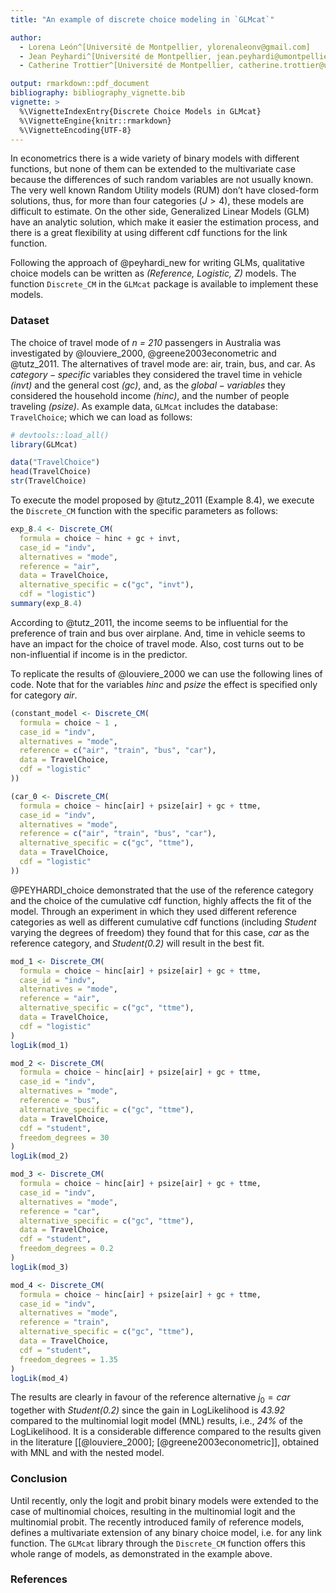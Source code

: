 ```yaml
---
title: "An example of discrete choice modeling in `GLMcat`"

author:
  - Lorena León^[Université de Montpellier, ylorenaleonv@gmail.com]
  - Jean Peyhardi^[Université de Montpellier, jean.peyhardi@umontpellier.fr]
  - Catherine Trottier^[Université de Montpellier, catherine.trottier@umontpellier.fr]

output: rmarkdown::pdf_document
bibliography: bibliography_vignette.bib
vignette: >
  %\VignetteIndexEntry{Discrete Choice Models in GLMcat}
  %\VignetteEngine{knitr::rmarkdown}
  %\VignetteEncoding{UTF-8}
---
```


In econometrics there is a wide variety of binary models with different functions, but none of them can be extended to the multivariate case because the differences of such random variables are not usually known. The very well known Random Utility models (RUM) don't have closed-form solutions, thus, for more than four categories ($J > 4$), these models are difficult to estimate. On the other side, Generalized Linear Models (GLM) have an analytic solution, which make it easier the estimation process, and there is a great flexibility at using different cdf functions for the link function. 
 
Following the approach of @peyhardi_new for writing GLMs, qualitative choice models can be written as *(Reference, Logistic, Z)* models. The function `Discrete_CM` in the `GLMcat` package is available to implement these models.


### Dataset

The choice of travel mode of *n = 210* passengers in Australia was investigated by @louviere_2000, @greene2003econometric and @tutz_2011. The alternatives of travel mode are: air, train, bus, and car. As $category-specific$ variables they considered the travel time in vehicle *(invt)* and the general cost *(gc)*, and, as the $global-variables$ they considered the household income *(hinc)*, and the number of people traveling *(psize)*.
As example data, `GLMcat` includes the database: `TravelChoice`; which we can load as follows:

```r
# devtools::load_all()
library(GLMcat)
```

```r
data("TravelChoice")
head(TravelChoice)
str(TravelChoice)
```

To execute the model proposed by @tutz_2011 (Example 8.4), we execute the `Discrete_CM ` function with the specific parameters as follows:

```r
exp_8.4 <- Discrete_CM(
  formula = choice ~ hinc + gc + invt,
  case_id = "indv",
  alternatives = "mode",
  reference = "air",
  data = TravelChoice,
  alternative_specific = c("gc", "invt"),
  cdf = "logistic")
summary(exp_8.4)
```

According to @tutz_2011, the income seems to be influential for the preference of train and bus over airplane. And, time in vehicle seems to have an impact for the choice of travel mode. Also, cost turns out to be non-influential if income is in the predictor.

To replicate the results of @louviere_2000 we can use the following lines of code. Note that for the variables *hinc* and *psize* the effect is specified only for category *air*.

```r
(constant_model <- Discrete_CM(
  formula = choice ~ 1 ,
  case_id = "indv",
  alternatives = "mode",
  reference = c("air", "train", "bus", "car"),
  data = TravelChoice,
  cdf = "logistic"
))

(car_0 <- Discrete_CM(
  formula = choice ~ hinc[air] + psize[air] + gc + ttme,
  case_id = "indv",
  alternatives = "mode",
  reference = c("air", "train", "bus", "car"),
  alternative_specific = c("gc", "ttme"),
  data = TravelChoice,
  cdf = "logistic"
))
```

@PEYHARDI_choice demonstrated that the use of the reference category and the choice of the cumulative cdf function, highly affects the fit of the model. Through an experiment in which they used different reference categories as well as different cumulative cdf functions (including *Student* varying the degrees of freedom) they found that for this case, *car* as the reference category, and *Student(0.2)* will result in the best fit. 

```r
mod_1 <- Discrete_CM(
  formula = choice ~ hinc[air] + psize[air] + gc + ttme,
  case_id = "indv",
  alternatives = "mode",
  reference = "air",
  alternative_specific = c("gc", "ttme"),
  data = TravelChoice,
  cdf = "logistic"
)
logLik(mod_1)
```

```r
mod_2 <- Discrete_CM(
  formula = choice ~ hinc[air] + psize[air] + gc + ttme,
  case_id = "indv",
  alternatives = "mode",
  reference = "bus",
  alternative_specific = c("gc", "ttme"),
  data = TravelChoice,
  cdf = "student",
  freedom_degrees = 30
)
logLik(mod_2)
```

```r
mod_3 <- Discrete_CM(
  formula = choice ~ hinc[air] + psize[air] + gc + ttme,
  case_id = "indv",
  alternatives = "mode",
  reference = "car",
  alternative_specific = c("gc", "ttme"),
  data = TravelChoice,
  cdf = "student",
  freedom_degrees = 0.2
)
logLik(mod_3)
```

```r
mod_4 <- Discrete_CM(
  formula = choice ~ hinc[air] + psize[air] + gc + ttme,
  case_id = "indv",
  alternatives = "mode",
  reference = "train",
  alternative_specific = c("gc", "ttme"),
  data = TravelChoice,
  cdf = "student",
  freedom_degrees = 1.35
)
logLik(mod_4)
```

The results are clearly in favour of the reference alternative $j_0 =car$ together with *Student(0.2)* since the gain in LogLikelihood is *43.92* compared to the multinomial logit model (MNL) results, i.e., *24%* of the LogLikelihood. It is a considerable difference compared to the results given in the literature [[@louviere_2000]; [@greene2003econometric]], obtained with MNL and with the nested model. 

### Conclusion

Until recently, only the logit and probit binary models were extended to the case of multinomial choices, resulting in the multinomial logit and the multinomial probit. The recently introduced family of reference models, defines a multivariate extension of any binary choice model, i.e. for any link function. The `GLMcat` library through the `Discrete_CM` function offers this whole range of models, as demonstrated in the example above.

### References


